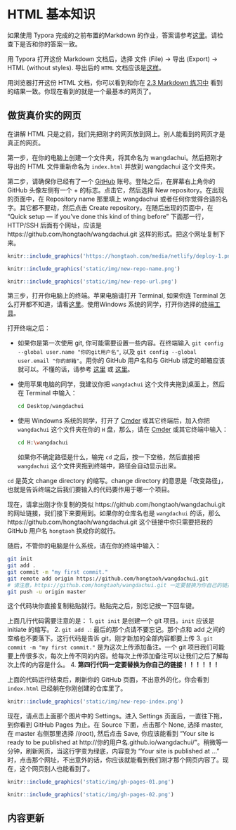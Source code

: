 # HTML 基本知识{#html-basics}

如果使用 Typora 完成的之前布置的Markdown 的作业，答案请参考[这里](static/files/wangdachui.md)。请检查下是否和你的答案一致。

用 Typora 打开这份 Markdown 文档后，选择 文件 (File) $\to$ 导出 (Export) $\to$ HTML (without styles). 导出后的 `HTML` 文档应该是[这样](static/files/wangdachui.html)。

用浏览器打开这份 HTML 文档，你可以看到和你在 [2.3 Markdown 练习中](markdown.html#md-exercise) 看到的结果一致。你现在看到的就是一个最基本的网页了。

## 做货真价实的网页{#html-in-practice}

在讲解 HTML 只是之前，我们先把刚才的网页放到网上。别人能看到的网页才是真正的网页。

第一步，在你的电脑上创建一个文件夹，将其命名为 wangdachui。然后把刚才导出的 HTML 文件重新命名为 `index.html` 并放到 wangdachui 这个文件夹。

第二步，请确保你已经有了一个 [GitHub](https://github.com/) 账号。登陆之后，在屏幕右上角你的 GitHub 头像左侧有一个 $+$ 的标志。点击它，然后选择 New repository。在出现的页面中，在 Repository name 那里填上 wangdachui 或者任何你觉得合适的名字。其它都不要动，然后点击 Create repository。在随后出现的页面中，在 "Quick setup — if you've done this kind of thing before" 下面那一行，HTTP/SSH 后面有个网址，应该是 https://github.com/hongtaoh/wangdachui.git 这样的形式。把这个网址复制下来。

```r
knitr::include_graphics('https://hongtaoh.com/media/netlify/deploy-1.png')
```

```r
knitr::include_graphics('static/img/new-repo-name.png')
```

```r
knitr::include_graphics('static/img/new-repo-url.png')
```

第三步，打开你电脑上的终端。苹果电脑请打开 Terminal, 如果你连 Terminal 怎么打开都不知道，请看[这里](https://hongtaoh.com/cn/2020/01/04/hugo-netlify-deploy/#%E4%B8%89terminal-%E5%8F%8A-git-%E7%9F%A5%E8%AF%86%E9%A2%84%E5%A4%87)。使用Windows 系统的同学，打开你选择的[终端工具](prep.html#terminal)。

打开终端之后：

- 如果你是第一次使用 git, 你可能需要设置一些内容。在终端输入 `git config --global user.name "你的git用户名"`, 以及 `git config --global user.email "你的邮箱"`。用你的 GitHub 用户名和与 GitHub 绑定的邮箱应该就可以。不懂的话，请参考 [这里](https://git-scm.com/book/zh/v2/%E8%B5%B7%E6%AD%A5-%E5%88%9D%E6%AC%A1%E8%BF%90%E8%A1%8C-Git-%E5%89%8D%E7%9A%84%E9%85%8D%E7%BD%AE) 或 [这里](https://git-scm.com/book/zh/v2/%E8%B5%B7%E6%AD%A5-%E5%88%9D%E6%AC%A1%E8%BF%90%E8%A1%8C-Git-%E5%89%8D%E7%9A%84%E9%85%8D%E7%BD%AE)。

- 使用苹果电脑的同学，我建议你把 `wangdachui` 这个文件夹拖到桌面上，然后在 Terminal 中输入：

   ```bash
   cd Desktop/wangdachui
   ```
- 使用 Windowns 系统的同学，打开了 [Cmder](https://cmder.net/) 或其它终端后，加入你把 `wangdachui` 这个文件夹在你的 `H` 盘，那么，请在 [Cmder](https://cmder.net/) 或其它终端中输入：

   ```bash
   cd H:\wangdachui
   ```
如果你不确定路径是什么，输完 `cd` 之后，按一下空格，然后直接把 `wangdachui` 这个文件夹拖到终端中，路径会自动显示出来。

`cd` 是英文 change directory 的缩写。change directory 的意思是「改变路径」，也就是告诉终端之后我们要输入的代码要作用于哪一个项目。

现在，请拿出刚才你复制的类似 https://github.com/hongtaoh/wangdachui.git 的网址链接，我们接下来要用到。如果你的仓库名也是 `wangdachui` 的话，那么 https://github.com/hongtaoh/wangdachui.git 这个链接中你只需要把我的 GitHub 用户名 `hongtaoh` 换成你的就行。

随后，不管你的电脑是什么系统，请在你的终端中输入：

```bash
git init
git add .
git commit -m "my first commit."
git remote add origin https://github.com/hongtaoh/wangdachui.git
# 请注意，https://github.com/hongtaoh/wangdachui.git 一定要替换为你自己的链接！！！
git push -u origin master
```

这个代码块你直接复制粘贴就行。粘贴完之后，别忘记按一下回车键。

上面几行代码需要注意的是：
1. `git init` 是创建一个 git 项目。`init` 应该是 initiate 的缩写。
2. `git add .`: 最后的那个点请不要忘记。那个点和 add 之间的空格也不要落下。这行代码是告诉 git，刚才新加的全部内容都要上传
3. `git commit -m "my first commit."` 是为这次上传添加备注。一个 git 项目我们可能要上传很多次，每次上传不同的内容。给每次上传添加备注可以让我们之后了解每次上传的内容是什么。
4. **第四行代码一定要替换为你自己的链接！！！！！！**

上面的代码运行结束后，刷新你的 GitHub 页面，不出意外的化，你会看到 `index.html` 已经躺在你刚创建的仓库里了。

```r
knitr::include_graphics('static/img/new-repo-index.png')
```

现在，请点击上面那个图片中的 Settings。进入 Settings 页面后，一直往下拖，到你看到 GitHub Pages 为止。在 Source 下面，点击那个 None, 选择 master, 在 master 右侧那里选择 /(root), 然后点击 Save, 你应该能看到 "Your site is ready to be published at http://你的用户名.github.io/wangdachui/"。稍微等一分钟，刷新网页，当这行字变为绿底，内容变为 "Your site is published at ..." 时，点击那个网址，不出意外的话，你应该就能看到我们刚才那个网页内容了。现在，这个网页别人也能看到了。

```r
knitr::include_graphics('static/img/gh-pages-01.png')
```

```r
knitr::include_graphics('static/img/gh-pages-02.png')
```

## 内容更新{#gh-pages-updating}

